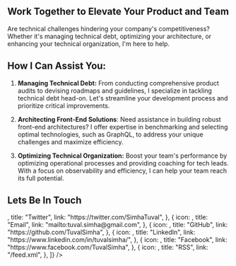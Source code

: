 
<HireMe />

## Work Together to Elevate Your Product and Team

Are technical challenges hindering your company's competitiveness? Whether it's managing technical debt, optimizing your architecture, or enhancing your technical organization, I'm here to help.

## How I Can Assist You:

1. **Managing Technical Debt:** From conducting comprehensive product audits to devising roadmaps and guidelines, I specialize in tackling technical debt head-on. Let's streamline your development process and prioritize critical improvements.

2. **Architecting Front-End Solutions**: Need assistance in building robust front-end architectures? I offer expertise in benchmarking and selecting optimal technologies, such as GraphQL, to address your unique challenges and maximize efficiency.

3. **Optimizing Technical Organization:** Boost your team's performance by optimizing operational processes and providing coaching for tech leads. With a focus on observability and efficiency, I can help your team reach its full potential.

## Lets Be In Touch

<RevealOnScroll>
  <SmallCards
    items={[
      {
        icon: <FaTwitter />,
        title: "Twitter",
        link: "https://twitter.com/SimhaTuval",
      },
      {
        icon: <SiGmail />,
        title: "Email",
        link: "mailto:tuval.simha@gmail.com",
      },
      {
        icon: <FaGithub />,
        title: "GitHub",
        link: "https://github.com/TuvalSimha",
      },
      {
        icon: <FaLinkedin />,
        title: "LinkedIn",
        link: "https://www.linkedin.com/in/tuvalsimha/",
      },
      {
        icon: <FaFacebook />,
        title: "Facebook",
        link: "https://www.facebook.com/TuvalSimha",
      },
      {
        icon: <FaRss />,
        title: "RSS",
        link: "/feed.xml",
      },
    ]}
  />
</RevealOnScroll>
